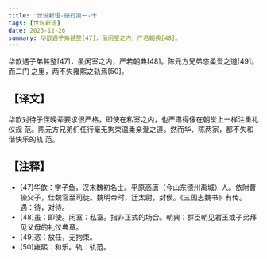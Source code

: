 ```yaml
---
title: '世说新语-德行第一-十'
tags: [世说新语]
date: 2023-12-26
summary: 华歆遇子弟甚整[47]，虽闲室之内，严若朝典[48]。
---
```


华歆遇子弟甚整[47]，虽闲室之内，严若朝典[48]。陈元方兄弟恣柔爱之道[49]。而二门
之里，两不失雍熙之轨焉[50]。

## 【译文】

华歆对待子侄晚辈要求很严格，即使在私室之内，也严肃得像在朝堂上一样注重礼仪规
范。陈元方兄弟们任行毫无拘束温柔亲爱之道。然而华、陈两家，都不失和谐快乐的轨
范。

## 【注释】

- [47]华歆：字子鱼，汉末魏初名士。平原高唐（今山东德州禹城）人。依附曹操父子，仕魏官至司徒。魏明帝时，迁太尉，封侯。《三国志魏书》有传。遇：待，对待。
- [48]虽：即使。闲室：私室。指非正式的场合。朝典：群臣朝见君王或子弟拜见父母的礼仪典章。
- [49]恣：放任，无拘束。
- [50]雍熙：和乐。轨：轨范。
